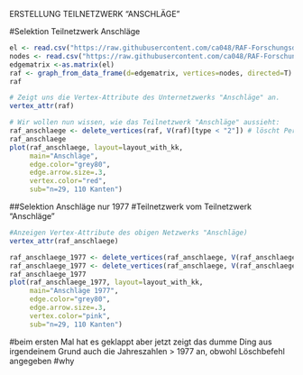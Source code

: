 ERSTELLUNG TEILNETZWERK "ANSCHLÄGE"

#Selektion Teilnetzwerk Anschläge

```{r Teilnetzwerke nach Vertex-Attributen (delete_vertices)}
el <- read.csv("https://raw.githubusercontent.com/ca048/RAF-Forschungsdesign/master/edges.csv", header=T, as.is=T, sep = ",")
nodes <- read.csv("https://raw.githubusercontent.com/ca048/RAF-Forschungsdesign/master/nodes.csv", header=T, as.is=T, sep = ",")
edgematrix <-as.matrix(el)
raf <- graph_from_data_frame(d=edgematrix, vertices=nodes, directed=T)
raf

# Zeigt uns die Vertex-Attribute des Unternetzwerks "Anschläge" an.
vertex_attr(raf)

# Wir wollen nun wissen, wie das Teilnetzwerk "Anschläge" aussieht:
raf_anschlaege <- delete_vertices(raf, V(raf)[type < "2"]) # löscht Personen
raf_anschlaege
plot(raf_anschlaege, layout=layout_with_kk,
     main="Anschläge",
     edge.color="grey80",
     edge.arrow.size=.3,
     vertex.color="red",
     sub="n=29, 110 Kanten")
```
##Selektion Anschläge nur 1977
#Teilnetzwerk vom Teilnetzwerk "Anschläge"
```{r delete_vertices, exercise=TRUE, exercise.lines = 15}

#Anzeigen Vertex-Attribute des obigen Netzwerks "Anschläge)
vertex_attr(raf_anschlaege)

raf_anschlaege_1977 <- delete_vertices(raf_anschlaege, V(raf_anschlaege)[year > "1977"])
raf_anschlaege_1977 <- delete_vertices(raf_anschlaege, V(raf_anschlaege)[year < "1977"])
raf_anschlaege_1977
plot(raf_anschlaege_1977, layout=layout_with_kk,
     main="Anschläge 1977",
     edge.color="grey80",
     edge.arrow.size=.3,
     vertex.color="pink",
     sub="n=29, 110 Kanten")
```
#beim ersten Mal hat es geklappt aber jetzt zeigt das dumme Ding aus irgendeinem Grund auch die Jahreszahlen > 1977 an, obwohl Löschbefehl angegeben
#why
